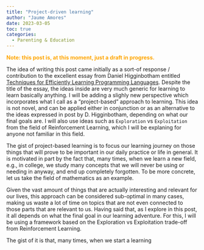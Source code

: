 ---
title: "Project-driven learning"
author: "Jaume Amores"
date: 2023-03-05
toc: true
categories:
  - Parenting & Education
---

<span style="color:orange">**Note: this post is, at this moment, just a draft in progress.**</span>

The idea of writing this post came initially as a sort-of response / contribution to the excellent essay from Daniel Higginbotham entitled [Techniques for Efficiently Learning Programming Languages](https://www.flyingmachinestudios.com/programming/learn-programming-languages-efficiently/). Despite the title of the essay, the ideas inside are very much generic for learning to learn basically anything. I will be adding a slighly new perspective which incorporates what I call as a "project-based" approach to learning. This idea is not novel, and can be applied either in conjunction or as an alternative to the ideas expressed in post by D. Higginbotham, depending on what our final goals are. I will also use ideas such as `Exploration` vs `Exploitation` from the field of Reinforcement Learning, which I will be explaning for anyone not familiar in this field.

The gist of project-based learning is to focus our learning journey on those things that will prove to be important in our daily practice or life in general. It is motivated in part by the fact that, many times, when we learn a new field, e.g., in college, we study many concepts that we will never be using or needing in anyway, and end up completely forgotten. To be more concrete, let us take the field of mathematics as an example. 

Given the vast amount of things that are actually interesting and relevant for our lives, this approach can be considered sub-optimal in many cases, making us waste a lot of time on topics that are not even connected to those parts that are relevant to us. Having said that, as I explore in this post, it all depends on what the final goal in our learning adventure. For this, I will be using a framework based on the Exploration vs Exploitation trade-off from Reinforcement Learning.

The gist of it is that, many times, when we start a learning 